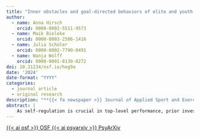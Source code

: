 ```yaml
---
title: "Inner obstacles and goal-directed behaviors of elite and youth level cyclists: A qualitative analysis from the perspective of athletes and coaches"
author:
  - name: Anna Hirsch
    orcid: 0000-0002-5511-9573
  - name: Maik Bieleke
    orcid: 0000-0003-2586-1416
  - name: Julia Schüler
    orcid: 0000-0002-7790-0491
  - name: Wanja Wolff
    orcid: 0000-0001-8130-0272
doi: 10.31234/osf.io/heg9a
date: '2024'
date-format: "YYYY"
categories:
  - journal article
  - original research
description: "**{{< fa newspaper >}} Journal of Applied Sport and Exercise Psychology**"
abstract: |
    As self-regulation is crucial in top-level performance, prior investigations aimed at studying the efficacy of the self-regulatory strategy of implementation intentions (i.e., if–then plans) in athletic performance. We investigated the inner obstacles (if) that athletes face in competitive situations and assessed the corresponding goal-directed behaviors (then) to design effective implementation intention theory-based interventions. We asked elite and youth-level cyclists (Study 1; *N* = 34; age: *M* = 23.7 ± 9.9 years) with a self-designed questionnaire and used a reworded version for assessing these research questions from a coach’s perspective (Study 2; *N* = 42; age: *M* = 50.2 ± 9.8 years). Dealing with demanding situations, pressure, and concentration were the most frequently named inner obstacles, while goal-directed behaviors were preparation, self-encouragement, relaxation (athletes), and concentration (coaches). The results highlight the emotional–psychological challenges that elite and youth-level cycling athletes face and provide insights for sport psychological research with implementation intentions.
---
```


<!-- OSF -->
<a 
  target = "_blank" 
  class = "btn btn-dark rounded-pill" 
  href = "https://osf.io/2bqtx/" 
  role = "button">
{{< ai osf >}} OSF
</a>
<!-- PsyArXiv -->
<a 
  target = "_blank"
  class = "btn btn-dark rounded-pill"
  href = "https://doi.org/10.31234/osf.io/heg9a"
  role = "button">
{{< ai psyarxiv >}} PsyArXiv
</a>